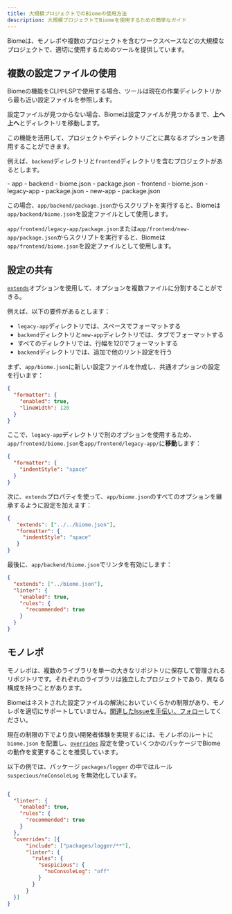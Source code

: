 ```yaml
---
title: 大規模プロジェクトでのBiomeの使用方法
description: 大規模プロジェクトでBiomeを使用するための簡単なガイド
---
```



Biomeは、モノレポや複数のプロジェクトを含むワークスペースなどの大規模なプロジェクトで、適切に使用するためのツールを提供しています。

## 複数の設定ファイルの使用

Biomeの機能をCLIやLSPで使用する場合、ツールは現在の作業ディレクトリから最も近い設定ファイルを参照します。

設定ファイルが見つからない場合、Biomeは設定ファイルが見つかるまで、**上へ上へ**とディレクトリを移動します。

この機能を活用して、プロジェクトやディレクトリごとに異なるオプションを適用することができます。

例えば、`backend`ディレクトリと`frontend`ディレクトリを含むプロジェクトがあるとします。


<FileTree>
  - app
    - backend
      - biome.json
      - package.json
    - frontend
      - biome.json
      - legacy-app
        - package.json
      - new-app
        - package.json
</FileTree>

この場合、`app/backend/package.json`からスクリプトを実行すると、Biomeは`app/backend/biome.json`を設定ファイルとして使用します。

`app/frontend/legacy-app/package.json`または`app/frontend/new-app/package.json`からスクリプトを実行すると、Biomeは`app/frontend/biome.json`を設定ファイルとして使用します。

## 設定の共有

[`extends`](/reference/configuration#extends)オプションを使用して、オプションを複数ファイルに分割することができる。

例えば、以下の要件があるとします：
- `legacy-app`ディレクトリでは、スペースでフォーマットする
- `backend`ディレクトリと`new-app`ディレクトリでは、タブでフォーマットする
- すべてのディレクトリでは、行幅を120でフォーマットする
- `backend`ディレクトリでは、追加で他のリント設定を行う

まず、`app/biome.json`に新しい設定ファイルを作成し、共通オプションの設定を行います：


```json title="app/biome.json"
{
  "formatter": {
    "enabled": true,
    "lineWidth": 120
  }
}
```

ここで、`legacy-app`ディレクトリで別のオプションを使用するため、`app/frontend/biome.json`を`app/frontend/legacy-app/`に**移動**します：


```json title="app/frontend/legacy-app/biome.json"
{
  "formatter": {
    "indentStyle": "space"
  }
}
```

次に、`extends`プロパティを使って、`app/biome.json`のすべてのオプションを継承するように設定を加えます：

```json title="app/frontend/legacy-app/biome.json" ins={2}
{
   "extends": ["../../biome.json"],
   "formatter": {
     "indentStyle": "space"
   }
}
```

最後に、`app/backend/biome.json`でリンタを有効にします：


```json title="app/backend/biome.json"
{
  "extends": ["../biome.json"],
  "linter": {
    "enabled": true,
    "rules": {
      "recommended": true
    }
  }
}
```

## モノレポ

モノレポは、複数のライブラリを単一の大きなリポジトリに保存して管理されるリポジトリです。それぞれのライブラリは独立したプロジェクトであり、異なる構成を持つことがあります。

Biomeはネストされた設定ファイルの解決においていくらかの制限があり、モノレポを適切にサポートしていません。[関連したIssueを手伝い、フォロー](https://github.com/biomejs/biome/issues/2228)してください。

現在の制限の下でより良い開発者体験を実現するには、モノレポのルートに `biome.json` を配置し、[`overrides`](/reference/configuration/#overrides) 設定を使っていくつかのパッケージでBiomeの動作を変更することを推奨しています。

以下の例では、パッケージ `packages/logger` の中ではルール `suspecious/noConsoleLog` を無効化しています。

```json title="biome.jsonc"

{
  "linter": {
    "enabled": true,
    "rules": {
      "recommended": true
    }
  },
  "overrides": [{
      "include": ["packages/logger/**"],
      "linter": {
        "rules": {
          "suspicious": {
            "noConsoleLog": "off"
          }
        }
      }
  }]
}
```
